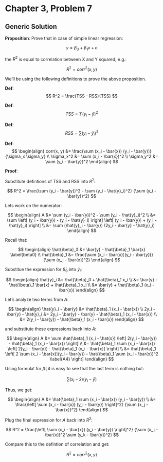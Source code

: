 Chapter 3, Problem 7
========================================================

Generic Solution
--------------------------------------------------------

**Proposition**: Prove that in case of simple linear regression:

$$ y = \beta_0 + \beta_1 x + \varepsilon $$

the $R^2$ is equal to correlation between X and Y squared, e.g.:

$$ R^2 = corr^2(x, y) $$

We'll be using the following definitions to prove the above proposition.

**Def**:
$$ R^2 = \frac{TSS - RSS}{TSS} $$

**Def**:
$$ TSS = \sum (y_i - \bar{y})^2 \label{TSS} $$

**Def**:
$$ RSS = \sum (y_i - \hat{y}_i)^2 \label{RSS} $$ 

**Def**:
$$
\begin{align}
  corr(x, y) &= \frac{\sum (x_i - \bar{x}) (y_i - \bar{y})}
                     {\sigma_x \sigma_y} \\
  \sigma_x^2 &= \sum (x_i - \bar{x})^2 \\
  \sigma_y^2 &= \sum (y_i - \bar{y})^2
\end{align}
$$

**Proof**:

Substitute defintions of TSS and RSS into $R^2$:

$$
R^2 = \frac{\sum (y_i - \bar{y})^2 - \sum (y_i - \hat{y}_i)^2}
           {\sum (y_i - \bar{y})^2}
$$

Lets work on the numerator:

$$
\begin{align}
  A &= \sum (y_i - \bar{y})^2 - \sum (y_i - \hat{y}_i)^2 \\
    &= \sum \left[ (y_i - \bar{y}) - (y_i - \hat{y}_i) \right] 
            \left[ (y_i - \bar{y}) + (y_i - \hat{y}_i) \right] \\
    &= \sum (\hat{y}_i - \bar{y})
            (2y_i - \bar{y} - \hat{y}_i)
\end{align}
$$

Recall that:

$$
\begin{align}
  \hat{\beta}_0 &= \bar{y} - \hat{\beta}_1 \bar{x} \label{beta0} \\
  \hat{\beta}_1 &= \frac{\sum (x_i - \bar{x})(y_i - \bar{y})}
                        {\sum (x_j - \bar{x})^2}
\end{align}
$$

Substitue the expression for $\hat{\beta}_0$ into $\hat{y}_i$:

$$
\begin{align}
  \hat{y}_i &= \hat{\beta}_0 + \hat{\beta}_1 x_i \\
            &= \bar{y} - \hat{\beta}_1 \bar{x} + \hat{\beta}_1 x_i \\
            &= \bar{y} + \hat{\beta}_1 (x_i - \bar{x})
\end{align}
$$

Let's analyze two terms from $A$:

$$
\begin{align}
         \hat{y}_i - \bar{y} &= \hat{\beta}_1 (x_i - \bar{x}) \\
  2y_i - \bar{y} - \hat{y}_i &= 2y_i - \bar{y} - \bar{y} -
                                \hat{\beta}_1 (x_i - \bar{x}) \\
                             &= 2(y_i - \bar{y}) - 
                                \hat{\beta}_1 (x_i - \bar{x}) 
\end{align}
$$

and substitute these expressions back into $A$:

$$
\begin{align}
  A &= \sum \hat{\beta}_1 (x_i - \hat{x})
            \left[ 2(y_i - \bar{y}) - \hat{\beta}_1 (x_i - \bar{x}) \right] \\
    &= \hat{\beta}_1 \sum (x_i - \bar{x})
                          \left[ 2(y_i - \bar{y}) -
                                 \hat{\beta}_1 (x_i - \bar{x}) \right] \\
    &= \hat{\beta}_1
       \left[ 2 \sum (x_i - \bar{x})(y_i - \bar{y}) -
              \hat{\beta}_1 \sum (x_i - \bar{x})^2 \label{A4} \right]
\end{align}
$$

Using formulat for $\hat{\beta}_1$ it is easy to see that the last term is
nothing but:

$$ \sum (x_i - \bar{x}) (y_i - \bar{y}) $$

Thus, we get:

$$
\begin{align}
  A &= \hat{\beta}_1 \sum (x_i - \bar{x}) (y_i - \bar{y}) \\
    &= \frac{\left[ \sum (x_i - \bar{x}) (y_i - \bar{y}) \right]^2}
            {\sum (x_j - \bar{x})^2}
\end{align}
$$

Plug the final expression for $A$ back into $R^2$:

$$
R^2 = \frac{\left[ \sum (x_i - \bar{x}) (y_i - \bar{y}) \right]^2}
           {\sum (x_j - \bar{x})^2 \sum (y_k - \bar{y})^2}
$$

Compare this to the defintion of correlation and get:

$$ R^2 = corr^2(x, y) $$